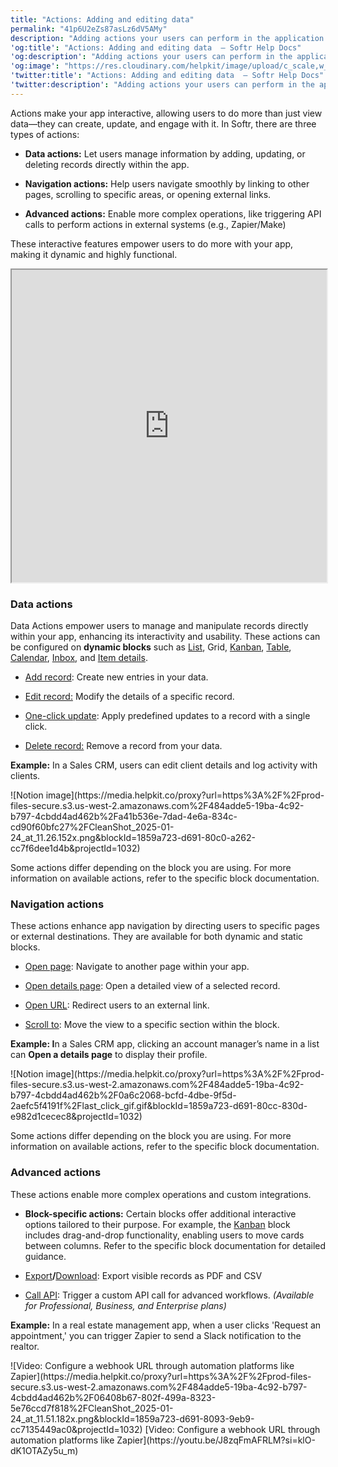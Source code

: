 ```yaml
---
title: "Actions: Adding and editing data"
permalink: "41p6U2eZs87asLz6dV5AMy"
description: "Adding actions your users can perform in the application."
'og:title': "Actions: Adding and editing data  – Softr Help Docs"
'og:description': "Adding actions your users can perform in the application."
'og:image': "https://res.cloudinary.com/helpkit/image/upload/c_scale,w_700,q_auto/v1674219840/softrdocs_meta_OG_Image_Url_258f31c013.png"
'twitter:title': "Actions: Adding and editing data  – Softr Help Docs"
'twitter:description': "Adding actions your users can perform in the application."
---
```

Actions make your app interactive, allowing users to do more than just view data—they can create, update, and engage with it. In Softr, there are three types of actions:

* **Data actions:** Let users manage information by adding, updating, or deleting records directly within the app.

* **Navigation actions:** Help users navigate smoothly by linking to other pages, scrolling to specific areas, or opening external links.

* **Advanced actions:** Enable more complex operations, like triggering API calls to perform actions in external systems (e.g., Zapier/Make)

These interactive features empower users to do more with your app, making it dynamic and highly functional.

<iframe src="https://www.youtube.com/embed/c5CHppiTUMA?rel=0" width="100%" height="500px" title="YouTube video"></iframe>

### **Data actions**

Data Actions empower users to manage and manipulate records directly within your app, enhancing its interactivity and usability. These actions can be configured on **dynamic blocks** such as [List](https://www.notion.so/List-block-14d9a723d69180d7b3feda1d90653ed6?pvs=21), Grid, [Kanban](/building-blocks/vikC2AWEpQGkZd4jGyoVxo/kanban/7y9bp8Z1ZkTZwpVRY8Ug1K), [Table](/building-blocks/vikC2AWEpQGkZd4jGyoVxo/table-block-/j7rGwu7J7zuU69h3bZ7HFe), [Calendar](/building-blocks/vikC2AWEpQGkZd4jGyoVxo/calendar/rdfXqxaPkTFioEbjBBAZai), [Inbox](/building-blocks/vikC2AWEpQGkZd4jGyoVxo/layout-inbox/9cbSp8Mvwru9g6L6RM4uJ5), and [Item details](/building-blocks/vikC2AWEpQGkZd4jGyoVxo/item-details-block-/4bE8XaFbJp45wkAwuWiz8f).

* [Add record](/actions/ntEfT9zSJk6aY54G6W5KGU/add-record/3LrUMpQY4BKfDDQj6eb8h8): Create new entries in your data.

* [Edit record:](/actions/ntEfT9zSJk6aY54G6W5KGU/edit-record/irSJXPF1gCMXNmfsQFscvx) Modify the details of a specific record.

* [One-click update](/actions/ntEfT9zSJk6aY54G6W5KGU/one-click-update/8BaX5i6KLZhZCrSZERGnej): Apply predefined updates to a record with a single click.

* [Delete record:](/actions/ntEfT9zSJk6aY54G6W5KGU/delete-record/peV9LGdJbM9sKHKynqopkH) Remove a record from your data.

**Example:** In a Sales CRM, users can edit client details and log activity with clients.
<Frame>![Notion image](https://media.helpkit.co/proxy?url=https%3A%2F%2Fprod-files-secure.s3.us-west-2.amazonaws.com%2F484adde5-19ba-4c92-b797-4cbdd4ad462b%2Fa41b536e-7dad-4e6a-834c-cd90f60bfc27%2FCleanShot_2025-01-24_at_11.26.152x.png&blockId=1859a723-d691-80c0-a262-cc7f6dee1d4b&projectId=1032)</Frame>
<Info>

Some actions differ depending on the block you are using. For more information on available actions, refer to the specific block documentation.

</Info>

### **Navigation actions**

These actions enhance app navigation by directing users to specific pages or external destinations. They are available for both dynamic and static blocks.

* [Open page](/actions/ntEfT9zSJk6aY54G6W5KGU/item-on-click-actions/f1ns7phZfNNvgwXA6tTN3M): Navigate to another page within your app.

* [Open details page](/actions/ntEfT9zSJk6aY54G6W5KGU/item-on-click-actions/f1ns7phZfNNvgwXA6tTN3M): Open a detailed view of a selected record.

* [Open URL](/actions/ntEfT9zSJk6aY54G6W5KGU/item-on-click-actions/f1ns7phZfNNvgwXA6tTN3M): Redirect users to an external link.

* [Scroll to](/actions/ntEfT9zSJk6aY54G6W5KGU/item-on-click-actions/f1ns7phZfNNvgwXA6tTN3M): Move the view to a specific section within the block.

**Example: I**n a Sales CRM app, clicking an account manager’s name in a list can **Open a details page** to display their profile.
<Frame>![Notion image](https://media.helpkit.co/proxy?url=https%3A%2F%2Fprod-files-secure.s3.us-west-2.amazonaws.com%2F484adde5-19ba-4c92-b797-4cbdd4ad462b%2F0a6c2068-bcfd-4dbe-9f5d-2aefc5f4191f%2Flast_click_gif.gif&blockId=1859a723-d691-80cc-830d-e982d1cecec8&projectId=1032)</Frame>
<Info>

Some actions differ depending on the block you are using. For more information on available actions, refer to the specific block documentation.

</Info>

### **Advanced actions**

These actions enable more complex operations and custom integrations.

* **Block-specific actions:** Certain blocks offer additional interactive options tailored to their purpose. For example, the [Kanban](/building-blocks/vikC2AWEpQGkZd4jGyoVxo/kanban/7y9bp8Z1ZkTZwpVRY8Ug1K) block includes drag-and-drop functionality, enabling users to move cards between columns. Refer to the specific block documentation for detailed guidance.

* [Export](/actions/ntEfT9zSJk6aY54G6W5KGU/export/mnrvzncWeoSfwWJscZCAxC)**/**[Download](/actions/ntEfT9zSJk6aY54G6W5KGU/download-file/8Sr2y4CREVcW2GEEDYUhfJ): Export visible records as PDF and CSV

* [Call API](/actions/ntEfT9zSJk6aY54G6W5KGU/call-api/i9f1s3w9wib3oRmS4HZ7MX): Trigger a custom API call for advanced workflows. *(Available for Professional, Business, and Enterprise plans)*

**Example:** In a real estate management app, when a user clicks 'Request an appointment,' you can trigger Zapier to send a Slack notification to the realtor.
<Frame>![Video: Configure a webhook URL through automation platforms like Zapier](https://media.helpkit.co/proxy?url=https%3A%2F%2Fprod-files-secure.s3.us-west-2.amazonaws.com%2F484adde5-19ba-4c92-b797-4cbdd4ad462b%2F06408b67-802f-499a-8323-5e76ccd7f818%2FCleanShot_2025-01-24_at_11.51.182x.png&blockId=1859a723-d691-8093-9eb9-cc7135449ac0&projectId=1032)</Frame>
[Video: Configure a webhook URL through automation platforms like Zapier](https://youtu.be/J8zqFmAFRLM?si=klO-dK1OTAZy5u_m)